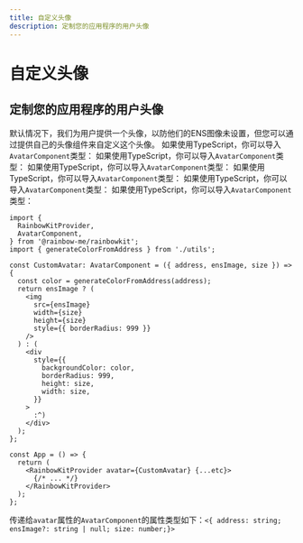 ```yaml
---
title: 自定义头像
description: 定制您的应用程序的用户头像
---
```


# 自定义头像

## 定制您的应用程序的用户头像

默认情况下，我们为用户提供一个头像，以防他们的ENS图像未设置，但您可以通过提供自己的头像组件来自定义这个头像。 如果使用TypeScript，你可以导入`AvatarComponent`类型： 如果使用TypeScript，你可以导入`AvatarComponent`类型： 如果使用TypeScript，你可以导入`AvatarComponent`类型： 如果使用TypeScript，你可以导入`AvatarComponent`类型： 如果使用TypeScript，你可以导入`AvatarComponent`类型： 如果使用TypeScript，你可以导入`AvatarComponent`类型：

```tsx
import {
  RainbowKitProvider,
  AvatarComponent,
} from '@rainbow-me/rainbowkit';
import { generateColorFromAddress } from './utils';

const CustomAvatar: AvatarComponent = ({ address, ensImage, size }) => {
  const color = generateColorFromAddress(address);
  return ensImage ? (
    <img
      src={ensImage}
      width={size}
      height={size}
      style={{ borderRadius: 999 }}
    />
  ) : (
    <div
      style={{
        backgroundColor: color,
        borderRadius: 999,
        height: size,
        width: size,
      }}
    >
      :^)
    </div>
  );
};

const App = () => {
  return (
    <RainbowKitProvider avatar={CustomAvatar} {...etc}>
      {/* ... */}
    </RainbowKitProvider>
  );
};
```

传递给`avatar`属性的`AvatarComponent`的属性类型如下：`<{ address: string; ensImage?: string | null; size: number;}>`
